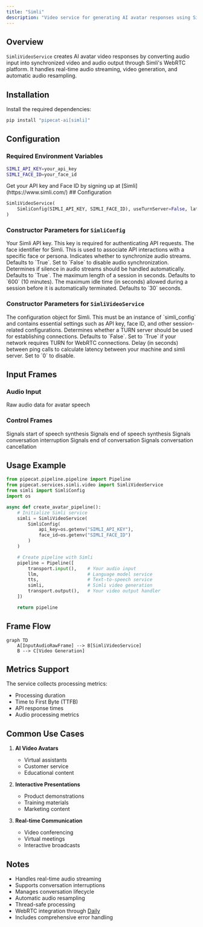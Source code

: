 ```yaml
---
title: "Simli"
description: "Video service for generating AI avatar responses using Simli's WebRTC API"
---
```


## Overview

`SimliVideoService` creates AI avatar video responses by converting audio input into synchronized video and audio output through Simli's WebRTC platform. It handles real-time audio streaming, video generation, and automatic audio resampling.

## Installation

Install the required dependencies:

```bash
pip install "pipecat-ai[simli]"
```

## Configuration

### Required Environment Variables

```bash
SIMLI_API_KEY=your_api_key
SIMLI_FACE_ID=your_face_id
```

<Tip>
  Get your API key and Face ID by signing up at [Simli](https://www.simli.com/)
</Tip>
## Configuration

```python
SimliVideoService(
    SimliConfig(SIMLI_API_KEY, SIMLI_FACE_ID), useTurnServer=False, latencyInterval=60
)
```

### Constructor Parameters for `SimliConfig`

<ParamField path="apiKey" type="str" required>
  Your Simli API key. This key is required for authenticating API requests.
</ParamField>

<ParamField path="faceId" type="str" required>
  The face identifier for Simli. This is used to associate API interactions with
  a specific face or persona.
</ParamField>

<ParamField path="syncAudio" type="bool" default="True">
  Indicates whether to synchronize audio streams. Defaults to `True`. Set to
  `False` to disable audio synchronization.
</ParamField>

<ParamField path="handleSilence" type="bool" default="True">
  Determines if silence in audio streams should be handled automatically.
  Defaults to `True`.
</ParamField>

<ParamField path="maxSessionLength" type="int" default="600">
  The maximum length of a session in seconds. Defaults to `600` (10 minutes).
</ParamField>

<ParamField path="maxIdleTime" type="int" default="30">
  The maximum idle time (in seconds) allowed during a session before it is
  automatically terminated. Defaults to `30` seconds.
</ParamField>

### Constructor Parameters for `SimliVideoService`

<ParamField path="simli_config" type="SimliConfig" required>
  The configuration object for Simli. This must be an instance of `simli_config`
  and contains essential settings such as API key, face ID, and other
  session-related configurations.
</ParamField>

<ParamField path="use_turn_server" type="bool" default="False">
  Determines whether a TURN server should be used for establishing connections.
  Defaults to `False`. Set to `True` if your network requires TURN for WebRTC
  connections.
</ParamField>

<ParamField path="latency_interval" type="int" default="0">
  Delay (in seconds) between ping calls to calculate latency between your
  machine and simli server. Set to `0` to disable.
</ParamField>

## Input Frames

### Audio Input

<ParamField path="TTSAudioRawFrame" type="Frame">
  Raw audio data for avatar speech
</ParamField>

### Control Frames

<ParamField path="TTSStartedFrame" type="Frame">
  Signals start of speech synthesis
</ParamField>

<ParamField path="TTSStoppedFrame" type="Frame">
  Signals end of speech synthesis
</ParamField>

<ParamField path="StartInterruptionFrame" type="Frame">
  Signals conversation interruption
</ParamField>

<ParamField path="EndFrame" type="Frame">
  Signals end of conversation
</ParamField>

<ParamField path="CancelFrame" type="Frame">
  Signals conversation cancellation
</ParamField>

## Usage Example

```python
from pipecat.pipeline.pipeline import Pipeline
from pipecat.services.simli.video import SimliVideoService
from simli import SimliConfig
import os

async def create_avatar_pipeline():
    # Initialize Simli service
    simli = SimliVideoService(
        SimliConfig(
            api_key=os.getenv("SIMLI_API_KEY"),
            face_id=os.getenv("SIMLI_FACE_ID")
        )
    )

    # Create pipeline with Simli
    pipeline = Pipeline([
        transport.input(),    # Your audio input
        llm,                  # Language model service
        tts,                  # Text-to-speech service
        simli,                # Simli video generation
        transport.output(),   # Your video output handler
    ])

    return pipeline
```

## Frame Flow

```mermaid
graph TD
    A[InputAudioRawFrame] --> B[SimliVideoService]
    B --> C[Video Generation]
```

## Metrics Support

The service collects processing metrics:

- Processing duration
- Time to First Byte (TTFB)
- API response times
- Audio processing metrics

## Common Use Cases

1. **AI Video Avatars**

   - Virtual assistants
   - Customer service
   - Educational content

2. **Interactive Presentations**

   - Product demonstrations
   - Training materials
   - Marketing content

3. **Real-time Communication**
   - Video conferencing
   - Virtual meetings
   - Interactive broadcasts

## Notes

- Handles real-time audio streaming
- Supports conversation interruptions
- Manages conversation lifecycle
- Automatic audio resampling
- Thread-safe processing
- WebRTC integration through [Daily](/server/services/transport/daily)
- Includes comprehensive error handling
